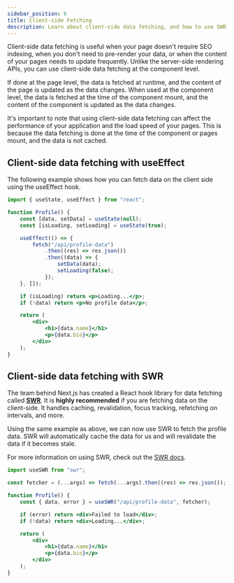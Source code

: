 ```yaml
---
sidebar_position: 6
title: Client-side Fetching
description: Learn about client-side data fetching, and how to use SWR, a data fetching React hook library that handles caching, revalidation, focus tracking, refetching on interval and more.
---
```


Client-side data fetching is useful when your page doesn't require SEO indexing, when you don't need to pre-render your data, or when the content of your pages needs to update frequently. Unlike the server-side rendering APIs, you can use client-side data fetching at the component level.

If done at the page level, the data is fetched at runtime, and the content of the page is updated as the data changes. When used at the component level, the data is fetched at the time of the component mount, and the content of the component is updated as the data changes.

It's important to note that using client-side data fetching can affect the performance of your application and the load speed of your pages. This is because the data fetching is done at the time of the component or pages mount, and the data is not cached.

## Client-side data fetching with useEffect

The following example shows how you can fetch data on the client side using the useEffect hook.

```jsx
import { useState, useEffect } from "react";

function Profile() {
	const [data, setData] = useState(null);
	const [isLoading, setLoading] = useState(true);

	useEffect(() => {
		fetch("/api/profile-data")
			.then((res) => res.json())
			.then((data) => {
				setData(data);
				setLoading(false);
			});
	}, []);

	if (isLoading) return <p>Loading...</p>;
	if (!data) return <p>No profile data</p>;

	return (
		<div>
			<h1>{data.name}</h1>
			<p>{data.bio}</p>
		</div>
	);
}
```

## Client-side data fetching with SWR

The team behind Next.js has created a React hook library for data fetching called [**SWR**](https://swr.vercel.app/). It is **highly recommended** if you are fetching data on the client-side. It handles caching, revalidation, focus tracking, refetching on intervals, and more.

Using the same example as above, we can now use SWR to fetch the profile data. SWR will automatically cache the data for us and will revalidate the data if it becomes stale.

For more information on using SWR, check out the [SWR docs](https://swr.vercel.app/docs/getting-started).

```jsx
import useSWR from "swr";

const fetcher = (...args) => fetch(...args).then((res) => res.json());

function Profile() {
	const { data, error } = useSWR("/api/profile-data", fetcher);

	if (error) return <div>Failed to load</div>;
	if (!data) return <div>Loading...</div>;

	return (
		<div>
			<h1>{data.name}</h1>
			<p>{data.bio}</p>
		</div>
	);
}
```
